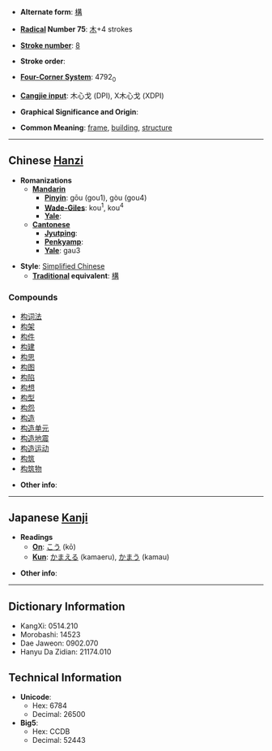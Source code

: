 * '''Alternate form''': [[構]]

* '''[[Wiktionary:Chinese radical index| Radical]] Number 75''': [[Wiktionary:Chinese radical index 木|木]]+4 strokes

* '''[[Wiktionary:Chinese total strokes index|Stroke number]]''': [[Wiktionary:Chinese total strokes index 8|8]]

* '''Stroke order''': 

* '''[[Wiktionary:Chinese four corner index|Four-Corner System]]''': 4792<sub>0</sub>

* '''[[Wiktionary:Chinese Cangjie index|Cangjie input]]''': 木心戈 (DPI), X木心戈 (XDPI)

* '''Graphical Significance and Origin''': 

* '''Common Meaning''': [[frame]], [[building]], [[structure]]

----

== Chinese [[Hanzi]] ==

* '''Romanizations'''
** '''[[Mandarin]]'''
*** '''[[Pinyin]]''': gōu (gou1), gòu (gou4)
*** '''[[Wade-Giles]]''': kou<sup>1</sup>, kou<sup>4</sup>
*** '''[[Yale]]''': 
** '''[[Cantonese]]'''
*** '''[[Jyutping]]''':
*** '''[[Penkyamp]]''': 
*** '''[[Yale]]''': gau3

* '''Style''': [[Simplified Chinese]] 
** '''[[Traditional Chinese|Traditional]] equivalent''': [[構]]

===Compounds===
*[[构词法]]
*[[构架]]
*[[构件]]
*[[构建]]
*[[构思]]
*[[构图]]
*[[构陷]]
*[[构想]]
*[[构型]]
*[[构怨]]
*[[构造]]
*[[构造单元]]
*[[构造地震]]
*[[构造运动]]
*[[构筑]]
*[[构筑物]]

* '''Other info''': 

----

== Japanese [[Kanji]] ==

* '''Readings'''
** '''[[On]]''': [[こう]] (kō)
** '''[[Kun]]''': [[かまえる]] (kamaeru), [[かまう]] (kamau)

* '''Other info''':  

----

== Dictionary Information ==

* KangXi: 0514.210
* Morobashi: 14523
* Dae Jaweon: 0902.070
* Hanyu Da Zidian: 21174.010

== Technical Information ==

* '''Unicode''':
** Hex: 6784
** Decimal: 26500
* '''Big5''':
** Hex: CCDB
** Decimal: 52443